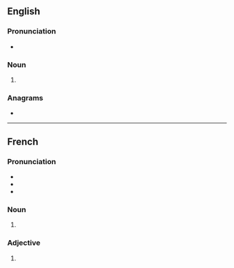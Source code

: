 {{also|vèrts}}
==English==

===Pronunciation===
* {{IPA|/ˈvɜː(ɹ)ts/|lang=en}}
{{rfap|lang=en}}

===Noun===
{{head|en|noun form}}

# {{plural of|vert|lang=en}}

===Anagrams===
* {{anagrams|en|a=erstv|trevs|verst}}

----

==French==

===Pronunciation===
* {{IPA|/vɛʁ/|lang=fr}}
* {{homophones|vair|vaire|ver|verre|verres|vers|vert|lang=fr}}
* {{rhymes|ɛʁ|lang=fr}}

===Noun===
{{head|fr|noun plural form|g=m}}

# {{plural of|vert|lang=fr}}

===Adjective===
{{head|fr|adjective form}}

# {{masculine plural of|vert|lang=fr}}
